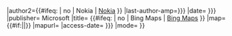 <includeonly>{{cite map |author1= {{#ifeq: {{{link|}}} | no | Microsoft | [[Microsoft]] }} |author2={{#ifeq: {{{link|}}} | no | Nokia | [[Nokia]] }} |last-author-amp={{{last-author-amp|{{{lastauthoramp|}}}}}} |date= {{{accessdate|{{{access-date|}}}}}} |publisher= Microsoft |title= {{#ifeq: {{{link|}}} | no | Bing Maps | [[Bing Maps]] }} |map= {{#if:{{{title|}}}|{{{title}}}|{{BASEPAGENAME}}}} |mapurl={{{url}}} |access-date= {{{accessdate|{{{access-date|}}}}}} |mode= {{{mode|}}} }}</includeonly><noinclude>{{Documentation}}</noinclude>